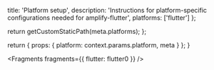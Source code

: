                   
  title: 'Platform setup',
  description: 'Instructions for platform-specific configurations needed for amplify-flutter',
  platforms: ['flutter']
};

  return getCustomStaticPath(meta.platforms);
};

  return {
    props: {
      platform: context.params.platform,
      meta
    }
  };
}
          



<Fragments fragments={{ flutter: flutter0 }} />
